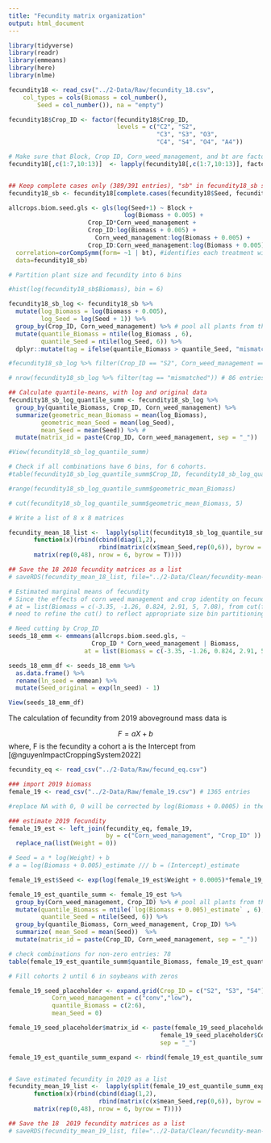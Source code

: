 ```yaml
---
title: "Fecundity matrix organization"
output: html_document
---
```


```r
library(tidyverse)
library(readr)
library(emmeans)
library(here)
library(nlme)
```

```r
fecundity18 <- read_csv("../2-Data/Raw/fecundity_18.csv", 
    col_types = cols(Biomass = col_number(), 
        Seed = col_number()), na = "empty")

fecundity18$Crop_ID <- factor(fecundity18$Crop_ID, 
                              levels = c("C2", "S2",
                                         "C3", "S3", "O3",
                                         "C4", "S4", "O4", "A4"))

# Make sure that Block, Crop ID, Corn_weed_management, and bt are factors
fecundity18[,c(1:7,10:13)]  <- lapply(fecundity18[,c(1:7,10:13)], factor) 


## Keep complete cases only (389/391 entries), "sb" in fecundity18_sb stands for seed and biomass 
fecundity18_sb <- fecundity18[complete.cases(fecundity18$Seed, fecundity18$Biomass), ]

allcrops.biom.seed.gls <- gls(log(Seed+1) ~ Block + 
                                log(Biomass + 0.005) + 
                      Crop_ID*Corn_weed_management +
                      Crop_ID:log(Biomass + 0.005) +
                        Corn_weed_management:log(Biomass + 0.005) +
                      Crop_ID:Corn_weed_management:log(Biomass + 0.005),
  correlation=corCompSymm(form= ~1 | bt), #identifies each treatment within block
  data=fecundity18_sb)

# Partition plant size and fecundity into 6 bins

#hist(log(fecundity18_sb$Biomass), bin = 6)

fecundity18_sb_log <- fecundity18_sb %>% 
  mutate(log_Biomass = log(Biomass + 0.005),
         log_Seed = log(Seed + 1)) %>%
  group_by(Crop_ID, Corn_weed_management) %>% # pool all plants from the same CropID x Corn weed mgt
  mutate(quantile_Biomass = ntile(log_Biomass , 6),
         quantile_Seed = ntile(log_Seed, 6)) %>%
  dplyr::mutate(tag = ifelse(quantile_Biomass > quantile_Seed, "mismatched", "matched")) # check if Biomass and Seed quantiles are aligned

#fecundity18_sb_log %>% filter(Crop_ID == "S2", Corn_weed_management == "low") %>% View()

# nrow(fecundity18_sb_log %>% filter(tag == "mismatched")) # 86 entries with mismatched bins of biomass and seeds. The difference is one bin only. # 63 mismatched bins only, if all the plants were pooled

## Calculate quantile-means, with log and original data
fecundity18_sb_log_quantile_summ <- fecundity18_sb_log %>%
  group_by(quantile_Biomass, Crop_ID, Corn_weed_management) %>%
  summarize(geometric_mean_Biomass = mean(log_Biomass),
         geometric_mean_Seed = mean(log_Seed),
         mean_Seed = mean(Seed)) %>% #
  mutate(matrix_id = paste(Crop_ID, Corn_weed_management, sep = "_"))

#View(fecundity18_sb_log_quantile_summ)

# Check if all combinations have 6 bins, for 6 cohorts.
#table(fecundity18_sb_log_quantile_summ$Crop_ID, fecundity18_sb_log_quantile_summ$quantile_Biomass)

#range(fecundity18_sb_log_quantile_summ$geometric_mean_Biomass)

# cut(fecundity18_sb_log_quantile_summ$geometric_mean_Biomass, 5)

# Write a list of 8 x 8 matrices

fecundity_mean_18_list <-  lapply(split(fecundity18_sb_log_quantile_summ, fecundity18_sb_log_quantile_summ$matrix_id),
       function(x)(rbind(cbind(diag(1,2),
                         rbind(matrix(c(x$mean_Seed,rep(0,6)), byrow = T, nrow=2))),
       matrix(rep(0,48), nrow = 6, byrow = T))))

## Save the 18 2018 fecundity matrices as a list 
# saveRDS(fecundity_mean_18_list, file="../2-Data/Clean/fecundity-mean-18-cohort.RData")

```

```r
# Estimated marginal means of fecundity 
# Since the effects of corn weed management and crop identity on fecundity were mediated by biomass 
# at = list(Biomass = c(-3.35, -1.26, 0.824, 2.91, 5, 7.08), from cut(fecundity18_sb_log_quantile_summ$geometric_mean_Biomass, 5)
# need to refine the cut() to reflect appropriate size bin partitioning, especially the big plants

# Need cutting by Crop_ID
seeds_18_emm <- emmeans(allcrops.biom.seed.gls, ~ 
                       Crop_ID * Corn_weed_management | Biomass,
                     at = list(Biomass = c(-3.35, -1.26, 0.824, 2.91, 5, 7.08)))  # 6 bins, as pooled by the whole experiment

seeds_18_emm_df <- seeds_18_emm %>%
  as.data.frame() %>%
  rename(ln_seed = emmean) %>%
  mutate(Seed_original = exp(ln_seed) - 1)

View(seeds_18_emm_df)
```


The calculation of fecundity from 2019 aboveground mass data is 

$$ F = aX + b$$
where, 
F is the fecundity a cohort 
a is the Intercept from [@nguyenImpactCroppingSystem2022]
```r
fecundity_eq <- read_csv("../2-Data/Raw/fecund_eq.csv")

### import 2019 biomass 
female_19 <- read_csv("../2-Data/Raw/female_19.csv") # 1365 entries

#replace NA with 0, 0 will be corrected by log(Biomass + 0.0005) in the later step

### estimate 2019 fecundity 
female_19_est <- left_join(fecundity_eq, female_19, 
                           by = c("Corn_weed_management", "Crop_ID" )) %>% #now 1371 entries, with 6 NA for soybeans 
  replace_na(list(Weight = 0)) 

# Seed = a * log(Weight) + b
# a = log(Biomass + 0.005)_estimate /// b = (Intercept)_estimate

female_19_est$Seed <- exp(log(female_19_est$Weight + 0.0005)*female_19_est$`log(Biomass + 0.005)_estimate` + female_19_est$`(Intercept)_estimate`)

female_19_est_quantile_summ <- female_19_est %>% 
  group_by(Corn_weed_management, Crop_ID) %>% # pool all plants from the same CropID x Corn weed mgt
  mutate(quantile_Biomass = ntile(`log(Biomass + 0.005)_estimate` , 6),
         quantile_Seed = ntile(Seed, 6)) %>%
  group_by(quantile_Biomass, Corn_weed_management, Crop_ID) %>%
  summarize( mean_Seed = mean(Seed))  %>% 
  mutate(matrix_id = paste(Crop_ID, Corn_weed_management, sep = "_"))

# check combinations for non-zero entries: 78
table(female_19_est_quantile_summ$quantile_Biomass, female_19_est_quantile_summ$Crop_ID)

# Fill cohorts 2 until 6 in soybeans with zeros 

female_19_seed_placeholder <- expand.grid(Crop_ID = c("S2", "S3", "S4"),
            Corn_weed_management = c("conv","low"),
            quantile_Biomass = c(2:6),
            mean_Seed = 0)

female_19_seed_placeholder$matrix_id <- paste(female_19_seed_placeholder$Crop_ID,
                                          female_19_seed_placeholder$Corn_weed_management,
                                          sep = "_")

female_19_est_quantile_summ_expand <- rbind(female_19_est_quantile_summ, female_19_seed_placeholder)


# Save estimated fecundity in 2019 as a list
fecundity_mean_19_list <-  lapply(split(female_19_est_quantile_summ_expand, female_19_est_quantile_summ_expand$matrix_id),
       function(x)(rbind(cbind(diag(1,2),
                         rbind(matrix(c(x$mean_Seed,rep(0,6)), byrow = T, nrow=2))),
       matrix(rep(0,48), nrow = 6, byrow = T))))

## Save the 18  2019 fecundity matrices as a list 
# saveRDS(fecundity_mean_19_list, file="../2-Data/Clean/fecundity-mean-19-cohort.RData")


```
